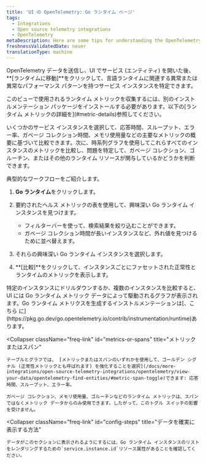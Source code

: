 ```yaml
---
title: 'UI の OpenTelemetry: Go ランタイム ページ'
tags:
  - Integrations
  - Open source telemetry integrations
  - OpenTelemetry
metaDescription: Here are some tips for understanding the OpenTelemetry Go runtime page in the New Relic UI.
freshnessValidatedDate: never
translationType: machine
---
```


OpenTelemetry データを送信し、UI でサービス (エンティティ) を開いた後、 **\[ランタイムに移動]**をクリックして、言語ランタイムに関連する異常または異常なパフォーマンス パターンを持つサービス インスタンスを特定できます。

<Callout variant="important">
  このビューで使用されるランタイム メトリックを収集するには、別のインストルメンテーション パッケージをインストールする必要があります。以下の[ランタイム メトリックの詳細を](#metric-details)参照してください。
</Callout>

いくつかのサービス インスタンスを選択して、応答時間、スループット、エラー率、ガベージ コレクション時間、メモリ使用量などの主要なメトリックの概要に基づいて比較できます。次に、時系列グラフを使用してこれらすべてのインスタンスのメトリックを比較し、問題を特定して、ガベージ コレクション、ゴルーチン、またはその他のランタイム リソースが関与しているかどうかを判断できます。

典型的なワークフローをご紹介します。

1. **Go ランタイム**をクリックします。

2. 要約されたヘルス メトリックの表を使用して、興味深い Go ランタイム インスタンスを見つけます。

   * フィルターバーを使って、検索結果を絞り込むことができます。
   * ガベージ コレクション時間が長いインスタンスなど、外れ値を見つけるために並べ替えます。

3. それらの興味深い Go ランタイム インスタンスを選択します。

4. **\[比較]**をクリックして、インスタンスごとにファセットされた正常性とランタイムのメトリックを表示します。

<CollapserGroup>
  <Collapser
    className="freq-link"
    id="metric-details"
    title="ランタイムメトリックの詳細"
  >
    特定のインスタンスにドリルダウンするか、複数のインスタンスを比較すると、UI には Go ランタイム メトリック データによって駆動されるグラフが表示されます。Go ランタイム メトリクスを生成するインストルメンテーションは[、こちら に](https://pkg.go.dev/go.opentelemetry.io/contrib/instrumentation/runtime)あります。
  </Collapser>

  <Collapser
    className="freq-link"
    id="metrics-or-spans"
    title="メトリックまたはスパン"
  >
    テーブルとグラフでは、 [メトリックまたはスパンのいずれかを使用して、ゴールデン シグナル (正常性メトリックとも呼ばれます) を強化することを選択](/docs/more-integrations/open-source-telemetry-integrations/opentelemetry/view-your-data/opentelemetry-find-entities/#metric-span-toggle)できます: 応答時間、スループット、エラー率。

    ガベージ コレクション、メモリ使用量、ゴルーチンなどのランタイム メトリックは、スパンではなくメトリック データからのみ使用できます。したがって、このトグル スイッチの影響を受けません。
  </Collapser>

  <Collapser
    className="freq-link"
    id="config-steps"
    title="データを確実に表示する方法"
  >
    データがこのセクションに表示されるようにするには、Go ランタイム インスタンスのリストをレンダリングするための`service.instance.id`リソース属性があることを確認してください。
  </Collapser>
</CollapserGroup>